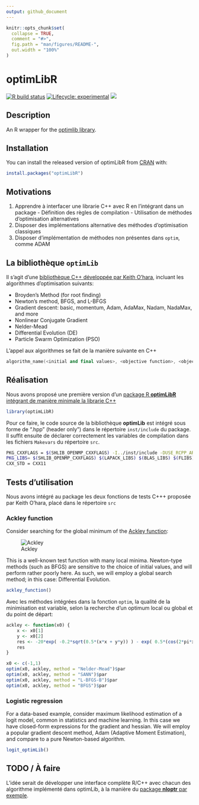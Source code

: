 ```yaml
---
output: github_document
---
```


<!-- README.md is generated from README.Rmd. Please edit that file -->

```r
knitr::opts_chunk$set(
  collapse = TRUE,
  comment = "#>",
  fig.path = "man/figures/README-",
  out.width = "100%"
)
```

# optimLibR

<!-- badges: start -->
  [![R build status](https://github.com/StateOfTheR/optimLibR/workflows/R-CMD-check/badge.svg)](https://github.com/StateOfTheR/optimLibR/actions)
  [![Lifecycle: experimental](https://img.shields.io/badge/lifecycle-experimental-orange.svg)](https://www.tidyverse.org/lifecycle/#experimental)
  [![](https://img.shields.io/github/last-commit/StateOfTheR/optimLibR.svg)](https://github.com/StateOfTheR/optimLibR/commits/master)
<!-- badges: end -->

## Description

An R wrapper for the [optimlib library](https://github.com/kthohr/optim).

## Installation

You can install the released version of optimLibR from [CRAN](https://CRAN.R-project.org) with:

``` r
install.packages("optimLibR")
```

## Motivations

  1. Apprendre à interfacer une librarie C++ avec R en l'intégrant dans un package
    - Définition des règles de compilation
    - Utilisation de méthodes d'optimisation alternatives
  2. Disposer des implémentations alternative des méthodes d'optimisation classiques 
  3. Disposer d'implémentation de méthodes non présentes dans `optim`, comme ADAM

## La bibliothèque `optimLib`

Il s'agit d'une [bibliothèque C++ développée par Keith O'hara ](https://github.com/kthohr/optim), incluant les algorithmes d'optimisation suivants:

* Broyden's Method (for root finding)
* Newton's method, BFGS, and L-BFGS
* Gradient descent: basic, momentum, Adam, AdaMax, Nadam, NadaMax, and more
* Nonlinear Conjugate Gradient
* Nelder-Mead
* Differential Evolution (DE)
* Particle Swarm Optimization (PSO)

L'appel aux algorithmes se fait de la manière suivante en C++

```cpp
algorithm_name(<initial and final values>, <objective function>, <objective function data>);
```

## Réalisation

Nous avons proposé une première version d'un [package R **optimLibR** intégrant de manière minimale la librarie C++](https://github.com/StateOfTheR/optimLibR)

```r
library(optimLibR)
```

Pour ce faire, le code source de la bibliothèque **optimLib** est intégré sous forme de ".hpp" (header only") dans le répertoire `inst/include` du package. Il suffit ensuite de déclarer correctement les variables de compilation dans les fichiers `Makevars` du répertoire ` src`.

```bash
PKG_CXXFLAGS = $(SHLIB_OPENMP_CXXFLAGS) -I../inst/include -DUSE_RCPP_ARMADILLO
PKG_LIBS= $(SHLIB_OPENMP_CXXFLAGS) $(LAPACK_LIBS) $(BLAS_LIBS) $(FLIBS)
CXX_STD = CXX11
```

## Tests d'utilisation

Nous avons intégré au package les deux fonctions de tests C+++ proposée par Keith O'hara, placé dans le répertoire `src`

### Ackley function

Consider searching for the global minimum of the [Ackley function](https://en.wikipedia.org/wiki/Ackley_function):

![Ackley](ackley_fn_3d.png)

This is a well-known test function with many local minima. Newton-type methods (such as BFGS) are sensitive to the choice of initial values, and will perform rather poorly here. As such, we will employ a global search method; in this case: Differential Evolution.


```r
ackley_function()
```

Avec les méthodes intégrées dans la fonction `optim`, la qualité de la minimisation est variable, selon la recherche d'un optimum local ou global et du point de départ:

```r
ackley <- function(x0) {
    x <- x0[1]
    y <- x0[2]
    res <- -20*exp( -0.2*sqrt(0.5*(x*x + y*y)) ) - exp( 0.5*(cos(2*pi*x) + cos(2*pi*y)) ) + 20 + exp(1)
    res
}

x0 <- c(-1,1)
optim(x0, ackley, method = "Nelder-Mead")$par
optim(x0, ackley, method = "SANN")$par
optim(x0, ackley, method = "L-BFGS-B")$par
optim(x0, ackley, method = "BFGS")$par
```

### Logistic regression

For a data-based example, consider maximum likelihood estimation of a logit model, common in statistics and machine learning. In this case we have closed-form expressions for the gradient and hessian. We will employ a popular gradient descent method, Adam (Adaptive Moment Estimation), and compare to a pure Newton-based algorithm.

```r
logit_optimLib()
```

## TODO / À faire

L'idée serait de développer une interface complète R/C++ avec chacun des algorithme implémenté dans optimLib, à la manière du [package **nloptr** par exemple](https://cran.r-project.org/web/packages/nloptr/index.html).


